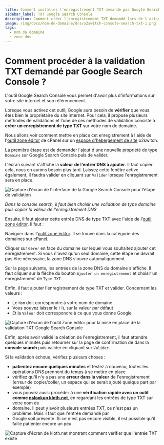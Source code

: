 ```yaml
---
title: Comment installer l'enregistrement TXT demandé par Google Search Console ?
sidebar_label: TXT Google Search Console
description: Comment créer l'enregistrement TXT demandé lors de l'activation de Google Search Console
image: /img/docs/nom-de-domaine/dns/o2switch-console-search-txt-1.png
tags:
  - nom de domaine
  - zone dns
---
```

# Comment procéder à la validation TXT demandé par Google Search Console ?

L'outil Google Search Console vous permet d'avoir plus d'informations sur votre site internet et son référencement.

Lorsque vous activez cet outil, Google aura besoin de **vérifier** que vous êtes bien le propriétaire du site internet.
Pour cela, il propose plusieurs méthodes de validations et l'une de ces méthodes de validation consiste à **créer un
enregistrement de type TXT** sur votre nom de domaine.

Nous allons voir comment mettre en place cet enregistrement à l'aide de l'[outil zone
éditor](/cpanel/domaines/editeur-zone-dns) de cPanel sur un [espace d'hébergement de
site](https://www.o2switch.fr/hebergement-illimite/) o2switch.

La première étape est de demander l'ajout d'une nouvelle propriété de type `Domaine` sur Google Search Console puis de
valider. 

L'écran suivant s'affiche la **valeur de l'entrer DNS à ajouter**. Il faut copier cela, nous en aurons besoin plus tard.
Laissez cette fenêtre active également, il faudra valider en cliquant sur `Valider` lorsque l'enregistrement sera en
place.

<Image
    src="/img/docs/nom-de-domaine/dns/o2switch-console-search-txt-1.png"
    title="Procédure de validation pour Google Search Console"
    caption="L'entrée DNS à mettre en place pour valider sa configuration Google Search Console"
    alt="Capture d'écran de l'interface de la Google Search Console pour l'étape de validation"
/>

*Dans la console search, il faut bien choisir une validation de type domaine puis copier la valeur de l'enregistrement
DNS*

Ensuite, il faut ajouter cette entrée DNS de type TXT avec l'aide de l'[outil zone éditor](/cpanel/domaines/editeur-zone-dns). Il faut :

<Badge text="1" /> Naviguer dans l'[outil zone
éditor](https://faq.o2switch.fr/hebergement-mutualise/tutoriels-cpanel/editeur-zone-dns-zone-editor). Il se trouve dans
la catégorie des domaines sur cPanel. 

<Badge text="2" /> Cliquer sur `Gérer` en face du domaine sur lequel vous souhaitez ajouter cet enregistrement. Si vous
n'avez qu'un seul domaine, cette étape ne devrait pas être nécessaire, la zone DNS s'ouvre automatiquement.

<Badge text="3" /> Sur la page suivante, les entrées de la zone DNS du domaine s'affiche. Il faut cliquer sur la flèche
du bouton `Ajouter un enregistrement` et choisir un enregistrement de `Type TXT`. 

<Badge text="4" /> Enfin, il faut ajouter l'enregistrement de type TXT et valider. Concernant les valeurs : 
* Le `Nom` doit correspondre à votre nom de domaine
* Vous pouvez laisser le `TTL` sur la valeur par défaut
* Et la `Valeur` doit correspondre à ce que vous donne Google

<Image
    src="/img/docs/nom-de-domaine/dns/o2switch-validation-txt-google-console-search.png"
    title="Création de l'enregistrement TXT pour Google Search Console"
    caption="Installation de l'entrée DNS TXT pour la validation de Google Search Console depuis l'outil Zone editor"
    alt="Capture d'écran de l'outil Zone éditor pour la mise en place de la validation TXT Google Search Console"
/>

Enfin, après avoir validé la création de l'enregistrement, il faut attendre quelques minutes puis retourner sur la page
de confirmation de dans la **console search** puis valider en cliquant sur `Valider`. 

Si la validation échoue, vérifiez plusieurs choses :
  * **patientez encore quelques minutes** et testez à nouveau, toutes les opérations DNS prennent du temps à se mettre
    en place
  * vérifiez qu'il n'y a pas une **erreur dans la valeur** de l'enregistrement (erreur de copier/coller, un espace qui
    se serait ajouté quelque part par exemple)
  * vous pouvez aussi procéder à une **vérification rapide avec un outil comme [nslookup
    kloth.net](http://www.kloth.net/services/nslookup-fr.php)**, en regardant les entrées de type TXT sur votre nom de
  * domaine. Il peut y avoir plusieurs entrées TXT, ce n'est pas un problème. Mais il faut que l'entrée demandé par
  * Google soit présente. Si ce n'est pas encore visible, il est possible qu'il faille patienter encore un peu.

<Image
    src="/img/docs/nom-de-domaine/dns/o2switch-verification-entree-txt.png"
    title="Requête DNS avec kloth pour vérifier que l'entrée DNS TXT est bien installé"
    caption="On peut faire une requête DNS avec le site de kloth pour vérifier que l'entrée TXT est bien créé"
    alt="Capture d'écran de kloth.net montrant comment vérifier que l'entrée TXT existe"
/>

